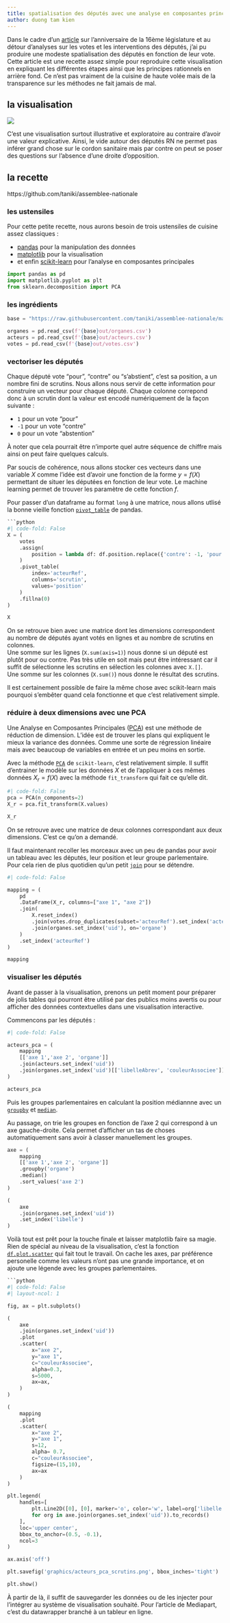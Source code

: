 ```yaml
---
title: spatialisation des députés avec une analyse en composantes principales
author: duong tam kien
---
```


Dans le cadre d'un [article] sur l'anniversaire de la 16ème législature et au détour d'analyses sur les votes et les interventions des députés, j'ai pu produire une modeste spatialisation des députés en fonction de leur vote.
Cette article est une recette assez simple pour reproduire cette visualisation en expliquant les différentes étapes ainsi que les principes rationnels en arrière fond.
Ce n'est pas vraiment de la cuisine de haute volée mais de la transparence sur les méthodes ne fait jamais de mal.

[article]: https://www.mediapart.fr/journal/politique/220623/un-de-votes-attrape-tout-pour-le-rn

## la visualisation

![](graphics/acteurs_pca_scrutins.png)

C'est une visualisation surtout illustrative et exploratoire au contraire d'avoir une valeur explicative.
Ainsi, le vide autour des députés RN ne permet pas inférer grand chose sur le cordon sanitaire mais par contre on peut se poser des questions sur l'absence d'une droite d'opposition.

## la recette

https://github.com/taniki/assemblee-nationale

### les ustensiles

Pour cette petite recette, nous aurons besoin de trois ustensiles de cuisine assez classiques :

- [pandas] pour la manipulation des données
- [matplotlib] pour la visualisation
- et enfin [scikit-learn] pour l'analyse en composantes principales

[pandas]: https://pandas.pydata.org/
[matplotlib]: https://matplotlib.org/
[scikit-learn]: https://scikit-learn.org/

```python
import pandas as pd
import matplotlib.pyplot as plt
from sklearn.decomposition import PCA
```

### les ingrédients

```python
base = "https://raw.githubusercontent.com/taniki/assemblee-nationale/main/an-l16/"

organes = pd.read_csv(f'{base}out/organes.csv')
acteurs = pd.read_csv(f'{base}out/acteurs.csv')
votes = pd.read_csv(f'{base}out/votes.csv')
```

### vectoriser les députés

Chaque député vote "pour", "contre" ou "s'abstient", c'est sa position, a un nombre fini de scrutins.
Nous allons nous servir de cette information pour construire un vecteur pour chaque député.
Chaque colonne correpond donc à un scrutin dont la valeur est encodé numériquement de la façon suivante :

- `1` pour un vote "pour"
- `-1` pour un vote "contre"
- `0` pour un vote "abstention"

À noter que cela pourrait être n'importe quel autre séquence de chiffre mais ainsi on peut faire quelques calculs.

Par soucis de cohérence, nous allons stocker ces vecteurs dans une variable $X$ comme l'idée est d'avoir une fonction de la forme $y = f(X)$ permettant de situer les députées en fonction de leur vote.
Le machine learning permet de trouver les paramètre de cette fonction $f$.

Pour passer d'un dataframe au format `long` à une matrice, nous allons utlisé la bonne vieille fonction [`pivot_table`] de pandas.

[`pivot_table`]: https://pandas.pydata.org/pandas-docs/stable/reference/api/pandas.pivot_table.html

```python

```python
#| code-fold: False
X = (
    votes
    .assign(
        position = lambda df: df.position.replace({'contre': -1, 'pour': 1, 'abstention': 0 })
    )
    .pivot_table(
        index='acteurRef',
        columns='scrutin',
        values='position'
    )
    .fillna(0)
)

X
```

On se retrouve bien avec une matrice dont les dimensions correspondent au nombre de députés ayant votés en lignes et au nombre de scrutins en colonnes.  
Une somme sur les lignes (`X.sum(axis=1)`) nous donne si un député est plutôt pour ou contre.
Pas très utile en soit mais peut être intéressant car il suffit de sélectionne les scrutins en sélection les colonnes avec `X.[]`.  
Une somme sur les colonnes (`X.sum()`) nous donne le résultat des scrutins.

Il est certainement possible de faire la même chose avec scikit-learn mais pourquoi s'embêter quand cela fonctionne et que c'est relativement simple.


### réduire à deux dimensions avec une PCA

Une Analyse en Composantes Principales ([PCA]) est une méthode de réduction de dimension.
L'idée est de trouver les plans qui expliquent le mieux la variance des données.
Comme une sorte de régression linéaire mais avec beaucoup de variables en entrée et un peu moins en sortie.

Avec la méthode [`PCA`][PCA-sklearn] de `scikit-learn`, c'est relativement simple.
Il suffit d'entrainer le modèle sur les données $X$ et de l'appliquer à ces mêmes données $X_r = f(X)$ avec la méthode `fit_transform` qui fait ce qu'elle dit.

[PCA]: https://fr.wikipedia.org/wiki/Analyse_en_composantes_principales
[PCA-sklearn]: https://scikit-learn.org/stable/modules/generated/sklearn.decomposition.PCA.html

```python
#| code-fold: False
pca = PCA(n_components=2)
X_r = pca.fit_transform(X.values)

X_r
```

On se retrouve avec une matrice de deux colonnes correspondant aux deux dimensions.
C'est ce qu'on a demandé.

Il faut maintenant recoller les morceaux avec un peu de pandas pour avoir un tableau avec les députés, leur position et leur groupe parlementaire.
Pour cela rien de plus quotidien qu'un petit [`join`][pd-join] pour se détendre.

[pd-join]: https://pandas.pydata.org/pandas-docs/stable/reference/api/pandas.DataFrame.join.html

```python
#| code-fold: False

mapping = (
    pd
    .DataFrame(X_r, columns=["axe 1", "axe 2"])
    .join(
        X.reset_index()
        .join(votes.drop_duplicates(subset='acteurRef').set_index('acteurRef'), on='acteurRef')
        .join(organes.set_index('uid'), on='organe')
    )
    .set_index('acteurRef')
)

mapping
```

### visualiser les députés

Avant de passer à la visualisation, prenons un petit moment pour préparer de jolis tables qui pourront être utilisé par des publics moins avertis ou pour afficher des données contextuelles dans une visualisation interactive.

Commencons par les députés :

```python
#| code-fold: False

acteurs_pca = (
    mapping
    [['axe 1','axe 2', 'organe']]
    .join(acteurs.set_index('uid'))
    .join(organes.set_index('uid')[['libelleAbrev', 'couleurAssociee']], on='organe')
)

acteurs_pca
```

Puis les groupes parlementaires en calculant la position médiannne avec un [`groupby`][pd-groupby] et [`median`][pd-median].

Au passage, on trie les groupes en fonction de l'axe 2 qui correspond à un axe gauche-droite.
Cela permet d'afficher un tas de choses automatiquement sans avoir à classer manuellement les groupes.

[pd-groupby]: https://pandas.pydata.org/pandas-docs/stable/reference/api/pandas.DataFrame.groupby.html
[pd-median]: https://pandas.pydata.org/pandas-docs/stable/reference/api/pandas.DataFrame.median.html


```python
axe = (
    mapping
    [['axe 1','axe 2', 'organe']]
    .groupby('organe')
    .median()
    .sort_values('axe 2')
)

(
    axe
    .join(organes.set_index('uid'))
    .set_index('libelle')
)
```

Voilà tout est prêt pour la touche finale et laisser matplotlib faire sa magie.
Rien de spécial au niveau de la visualisation, c'est la fonction [`df.plot.scatter`][df-plot-scatter] qui fait tout le travail.
On cache les axes, par préférence personelle comme les valeurs n'ont pas une grande importance, et on ajoute une légende avec les groupes parlementaires.

[df-plot-scatter]: https://pandas.pydata.org/pandas-docs/stable/reference/api/pandas.DataFrame.plot.scatter.html

```python

```python
#| code-fold: False
#| layout-ncol: 1

fig, ax = plt.subplots()

(
    axe
    .join(organes.set_index('uid'))
    .plot
    .scatter(
        x="axe 2",
        y="axe 1",
        c="couleurAssociee",
        alpha=0.3,
        s=5000,
        ax=ax,
    )
)

(
    mapping
    .plot
    .scatter(
        x="axe 2",
        y="axe 1",
        s=12,
        alpha= 0.7,
        c="couleurAssociee",
        figsize=(15,10),
        ax=ax
    )
)

plt.legend(
    handles=[
        plt.Line2D([0], [0], marker='o', color='w', label=org['libelle'], markerfacecolor=org['couleurAssociee'], markersize=15)
        for org in axe.join(organes.set_index('uid')).to_records()
    ],
    loc='upper center',
    bbox_to_anchor=(0.5, -0.1),
    ncol=3
)

ax.axis('off')

plt.savefig('graphics/acteurs_pca_scrutins.png', bbox_inches='tight')

plt.show()
```

À partir de là, il suffit de sauvegarder les données ou de les injecter pour l'intégrer au système de visualisation souhaité.
Pour l'article de Mediapart, c'est du datawrapper branché à un tableur en ligne.
